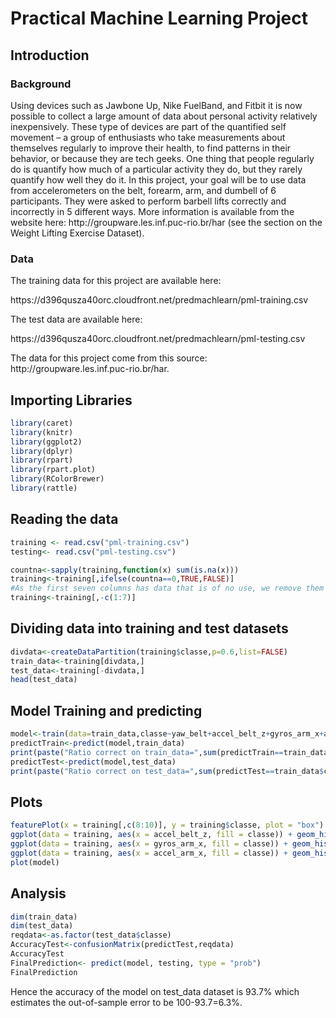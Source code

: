 # Practical Machine Learning Project

## Introduction

### Background
Using devices such as Jawbone Up, Nike FuelBand, and Fitbit it is now possible to collect a large amount of data about personal activity relatively inexpensively. These type of devices are part of the quantified self movement – a group of enthusiasts who take measurements about themselves regularly to improve their health, to find patterns in their behavior, or because they are tech geeks. One thing that people regularly do is quantify how much of a particular activity they do, but they rarely quantify how well they do it. In this project, your goal will be to use data from accelerometers on the belt, forearm, arm, and dumbell of 6 participants. They were asked to perform barbell lifts correctly and incorrectly in 5 different ways. More information is available from the website here: http://groupware.les.inf.puc-rio.br/har (see the section on the Weight Lifting Exercise Dataset). 

### Data 
The training data for this project are available here: 

https://d396qusza40orc.cloudfront.net/predmachlearn/pml-training.csv

The test data are available here:

https://d396qusza40orc.cloudfront.net/predmachlearn/pml-testing.csv

The data for this project come from this source: http://groupware.les.inf.puc-rio.br/har. 

## Importing Libraries
```{r}
library(caret)
library(knitr)
library(ggplot2)
library(dplyr)
library(rpart)
library(rpart.plot)
library(RColorBrewer)
library(rattle)
```

## Reading the data
```{r}
training <- read.csv("pml-training.csv")
testing<- read.csv("pml-testing.csv")
```

```{r}
countna<-sapply(training,function(x) sum(is.na(x)))
training<-training[,ifelse(countna==0,TRUE,FALSE)]
#As the first seven columns has data that is of no use, we remove them
training<-training[,-c(1:7)]
```

## Dividing data into training and test datasets
```{r}
divdata<-createDataPartition(training$classe,p=0.6,list=FALSE)
train_data<-training[divdata,]
test_data<-training[-divdata,]
head(test_data)
```

## Model Training and predicting
```{r,cache=TRUE}
model<-train(data=train_data,classe~yaw_belt+accel_belt_z+gyros_arm_x+accel_arm_x+roll_dumbbell+gyros_dumbbell_x)
predictTrain<-predict(model,train_data)
print(paste("Ratio correct on train_data=",sum(predictTrain==train_data$classe)/length(predictTrain)))
predictTest<-predict(model,test_data)
print(paste("Ratio correct on test_data=",sum(predictTest==train_data$classe)/length(predictTest)))
```

## Plots
```{r}
featurePlot(x = training[,c(8:10)], y = training$classe, plot = "box")
ggplot(data = training, aes(x = accel_belt_z, fill = classe)) + geom_histogram()
ggplot(data = training, aes(x = gyros_arm_x, fill = classe)) + geom_histogram()
ggplot(data = training, aes(x = accel_arm_x, fill = classe)) + geom_histogram()
plot(model)
```

## Analysis
```{r}
dim(train_data)
dim(test_data)
reqdata<-as.factor(test_data$classe)
AccuracyTest<-confusionMatrix(predictTest,reqdata)
AccuracyTest
FinalPrediction<- predict(model, testing, type = "prob")
FinalPrediction
```
Hence the accuracy of the model on test_data dataset is 93.7% which estimates the out-of-sample error to be 100-93.7=6.3%.
